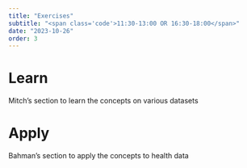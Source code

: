 ```yaml
---
title: "Exercises"
subtitle: "<span class='code'>11:30-13:00 OR 16:30-18:00</span>"
date: "2023-10-26"
order: 3
---
```


# Learn

Mitch's section to learn the concepts on various datasets

# Apply

Bahman's section to apply the concepts to health data
